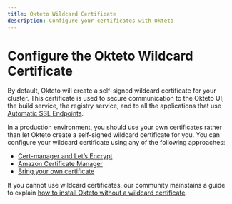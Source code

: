 ```yaml
---
title: Okteto Wildcard Certificate
description: Configure your certificates with Okteto
---
```


# Configure the Okteto Wildcard Certificate

By default, Okteto will create a self-signed wildcard certificate for your cluster. This certificate is used to secure communication to the Okteto UI, the build service, the registry service, and to all the applications that use [Automatic SSL Endpoints](core/endpoints/automatic-ssl.mdx).

In a production environment, you should use your own certificates rather than let Okteto create a self-signed wildcard certificate for you. You can configure your wildcard certificate using any of the following approaches:

- [Cert-manager and Let’s Encrypt](cert-manager.mdx)
- [Amazon Certificate Manager](aws-acm.mdx)
- [Bring your own certificate](bring-your-own-certificate.mdx)

If you cannot use wildcard certificates, our community mainstains a guide to explain [how to install Okteto without a wildcard certificate](https://community.okteto.com/t/how-do-i-install-okteto-without-a-wildcard-certificate/796).
